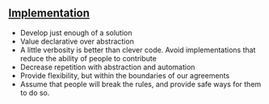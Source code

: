 
<Meta title="Developer/Contributing/Code of Conduct/Implementation" />

## [Implementation](https://zeroheight.com/2c2e9ba82/p/85d5e7-implementation)

- Develop just enough of a solution
- Value declarative over abstraction
- A little verbosity is better than clever code. Avoid implementations that reduce the ability of people to contribute
- Decrease repetition with abstraction and automation
- Provide flexibility, but within the boundaries of our agreements
- Assume that people will break the rules, and provide safe ways for them to do so.
